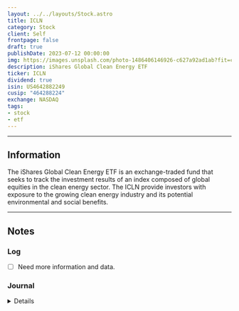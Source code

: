 ```yaml
---
layout: ../../layouts/Stock.astro
title: ICLN
category: Stock
client: Self
frontpage: false
draft: true
publishDate: 2023-07-12 00:00:00
img: https://images.unsplash.com/photo-1486406146926-c627a92ad1ab?fit=crop&w=1400&h=700&q=75
description: iShares Global Clean Energy ETF
ticker: ICLN
dividend: true
isin: US4642882249
cusip: "464288224"
exchange: NASDAQ
tags:
- stock
- etf
---
```



---

## Information

The iShares Global Clean Energy ETF is an exchange-traded fund that seeks to track the investment results of an index composed of global equities in the clean energy sector.
The ICLN provide investors with exposure to the growing clean energy industry and its potential environmental and social benefits.

---

## Notes

### Log

- [ ] Need more information and data.


### Journal

<Details data="J1">

#### J1
##### 2023-07-23

Added Asset.

</Details>

